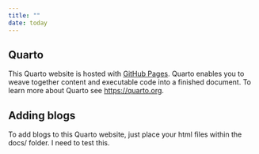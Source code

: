 ```yaml
---
title: ""
date: today
---
```


## Quarto

This Quarto website is hosted with [GitHub Pages](https://pages.github.com/). Quarto enables you to weave together content and executable code into a finished document. To learn more about Quarto see <https://quarto.org>.

## Adding blogs

To add blogs to this Quarto website, just place your html files within the docs/ folder. I need to test this.